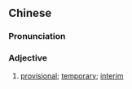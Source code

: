 {{also|暂行}}
==Chinese==
{{zh-forms|s=暂行}}

===Pronunciation===
{{zh-pron
|m=暫xíng
|c=zaam6 hang4
|mn=qz,tw,xm,zz:chiām-hêng
|cat=a
}}

===Adjective===
{{zh-adj}}

# [[provisional]]; [[temporary]]; [[interim]]